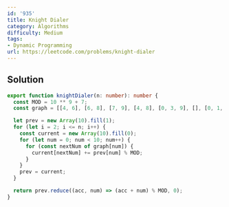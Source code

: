 ```yaml
---
id: '935'
title: Knight Dialer
category: Algorithms
difficulty: Medium
tags:
- Dynamic Programming
url: https://leetcode.com/problems/knight-dialer
---
```


## Solution

```typescript filename="solution.ts" copy
export function knightDialer(n: number): number {
  const MOD = 10 ** 9 + 7;
  const graph = [[4, 6], [6, 8], [7, 9], [4, 8], [0, 3, 9], [], [0, 1, 7], [2, 6], [1, 3], [2, 4]];

  let prev = new Array(10).fill(1);
  for (let i = 2; i <= n; i++) {
    const current = new Array(10).fill(0);
    for (let num = 0; num < 10; num++) {
      for (const nextNum of graph[num]) {
        current[nextNum] += prev[num] % MOD;
      }
    }
    prev = current;
  }

  return prev.reduce((acc, num) => (acc + num) % MOD, 0);
}
```

